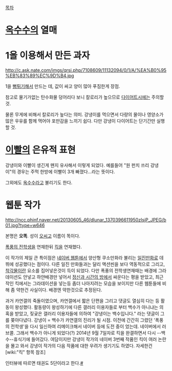 [[목차]]

= [[옥수수]]의 열매 =

= 1을 이용해서 만든 과자 =
http://c.ask.nate.com/imgs/qrsi.php/7108609/11132094/0/1/A/%EA%B0%95%EB%83%89%EC%9D%B4.jpg

1을 [[뻥튀기]]해서 만드는 데, 값이 싸고 양이 많아 푸짐한게 장점.

참고로 물기가없는 탄수화물 덩어리다 보니 칼로리가 높으므로 [[다이어트]]시에는 주의할 것.

물론 무게에 비해서 칼로리가 높다는 의미. 강냉이를 먹으면서 다량의 물이나 영양소가 많은 우유를 함께 먹어야 포만감을 느끼기 쉽다. 다만 강냉이 다이어트는 단기간만 실행할 것.

= [[이빨]]의 은유적 표현 =

강냉이와 이빨이 생긴게 왠지 유사해서 이렇게 되었다. 예를들어 "원 펀치 쓰리 강냉이"의 경우는 주먹 한방에 이빨이 3개 빠졌다...라는 뜻이다.

그외에도 [[옥수수]]라고 불리기도 한다.

= 웹툰 작가 =

http://ncc.phinf.naver.net/20130605_46/dlunar_1370396611950zIsjP_JPEG/b01.jpg?type=w646

본명은 '''오똑'''. 성이 [[오]]씨고 이름이 똑이다.

[[폭풍의 전학생]]을 연재한뒤 [[킥]]을 연재했다.

이 작가의 제일 큰 특이점은 [[네이버 웹툰]]에서 양산형 쿠소만화라 불리는 [[일진만화]]로 데뷔에 성공했다는 점이다. 다른 일진 만화들과는 달리 액션씬을 보다 역동적으로 그리고, [[착각물]]이란 요소를 집어넣은것이 득이 되었다. 다만 폭풍의 전학생연재때는 배경에 그라데이션도 안넣고 하얀배경만 넣어서 [[정신과 시간의 방]]에서 싸운다는 평을 받았고, 최근작인 킥에서는 그라데이션을 넣는등 좀더 나아지려는 모습을 보이지만 다른 웹툰들에 비해 좀 약한건 사실이다. 배경엔 약한것으로 추정된다.

과거 카연갤의 죽돌이였으며, 카연갤에서 짧은 단편을 그리고 댓글도 열심히 다는 등 활동이 왕성했다. 활동량이 왕성하기에 다른 갤러리 이용자들로 부터 백수가 아니냐는 의혹을 받았고, 짖궂은 갤러리 이용자들에 의하여 "강냉이는 백수입니다." 라는 댓글이 그를 쫒아다녔다. 강냉이 = 백수가 카연갤의 진리가 될 시점. 이전에 간간히 그렸던 '폭풍의 전학생'을 다시 일신하여 리메이크해서 네이버 등에 도전 중이 었는데. 네이버에서 러브콜. 그래서 백수가 아니게 되었다(?) 2014년 9월 7일자로 킥을 완결하면서 다시 --백수--휴식기에 들어갔다. 여담이지만 강냉이 작가의 네이버 3번째 작품인 킥이 여러 논란을 몰고 와서 강냉이 작가의 다음 작품에 대한 우려가 생기기도 하였다. 자세한건 [wiki:"킥" 항목 참조]

인터뷰에 따르면 태권도 5단이라고 한다.[http://navercast.naver.com/contents.nhn?rid=197&pc&contents_id=28855 #]
